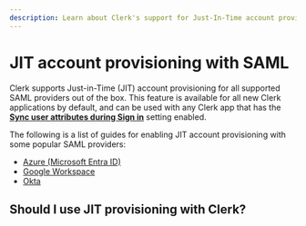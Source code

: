 ```yaml
---
description: Learn about Clerk's support for Just-In-Time account provisioning with all supported SAML providers.
---
```


# JIT account provisioning with SAML

Clerk supports Just-in-Time (JIT) account provisioning for all supported SAML providers out of the box. This feature is available for all new Clerk applications by default, and can be used with any Clerk app that has the **[Sync user attributes during Sign in](/docs/authentication/saml/overview#sync-user-attributes-during-sign-in)** setting enabled.

The following is a list of guides for enabling JIT account provisioning with some popular SAML providers:

- [Azure (Microsoft Entra ID)](https://learn.microsoft.com/en-us/entra/identity/app-provisioning/use-scim-to-provision-users-and-groups)
- [Google Workspace](https://support.google.com/a/topic/6400789?sjid=9603485614154557114-AP)
- [Okta](https://help.okta.com/en-us/content/topics/users-groups-profiles/usgp-add-users-jit.htm)

## Should I use JIT provisioning with Clerk?

